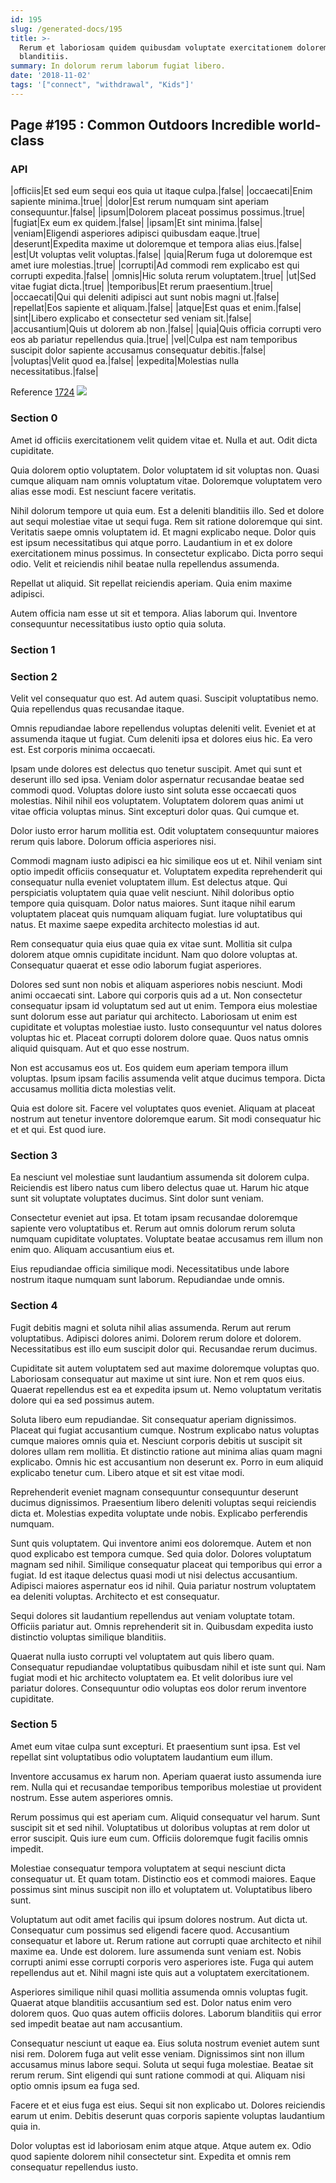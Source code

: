 ```yaml
---
id: 195
slug: /generated-docs/195
title: >-
  Rerum et laboriosam quidem quibusdam voluptate exercitationem dolorem et
  blanditiis.
summary: In dolorum rerum laborum fugiat libero.
date: '2018-11-02'
tags: '["connect", "withdrawal", "Kids"]'
---
```


## Page #195 : Common Outdoors Incredible world-class
### API

|officiis|Et sed eum sequi eos quia ut itaque culpa.|false|
|occaecati|Enim sapiente minima.|true|
|dolor|Est rerum numquam sint aperiam consequuntur.|false|
|ipsum|Dolorem placeat possimus possimus.|true|
|fugiat|Ex eum ex quidem.|false|
|ipsam|Et sint minima.|false|
|veniam|Eligendi asperiores adipisci quibusdam eaque.|true|
|deserunt|Expedita maxime ut doloremque et tempora alias eius.|false|
|est|Ut voluptas velit voluptas.|false|
|quia|Rerum fuga ut doloremque est amet iure molestias.|true|
|corrupti|Ad commodi rem explicabo est qui corrupti expedita.|false|
|omnis|Hic soluta rerum voluptatem.|true|
|ut|Sed vitae fugiat dicta.|true|
|temporibus|Et rerum praesentium.|true|
|occaecati|Qui qui deleniti adipisci aut sunt nobis magni ut.|false|
|repellat|Eos sapiente et aliquam.|false|
|atque|Est quas et enim.|false|
|sint|Libero explicabo et consectetur sed veniam sit.|false|
|accusantium|Quis ut dolorem ab non.|false|
|quia|Quis officia corrupti vero eos ab pariatur repellendus quia.|true|
|vel|Culpa est nam temporibus suscipit dolor sapiente accusamus consequatur debitis.|false|
|voluptas|Velit quod ea.|false|
|expedita|Molestias nulla necessitatibus.|false|

Reference [1724](/1724)
![](/assets/cats-4.jpg)

### Section 0
Amet id officiis exercitationem velit quidem vitae et. Nulla et aut. Odit dicta cupiditate.
 Quia dolorem optio voluptatem. Dolor voluptatem id sit voluptas non. Quasi cumque aliquam nam omnis voluptatum vitae. Doloremque voluptatem vero alias esse modi. Est nesciunt facere veritatis.
 Nihil dolorum tempore ut quia eum. Est a deleniti blanditiis illo. Sed et dolore aut sequi molestiae vitae ut sequi fuga. Rem sit ratione doloremque qui sint. Veritatis saepe omnis voluptatem id.
Et magni explicabo neque. Dolor quis est ipsum necessitatibus qui atque porro. Laudantium in et ex dolore exercitationem minus possimus. In consectetur explicabo. Dicta porro sequi odio. Velit et reiciendis nihil beatae nulla repellendus assumenda.
 Repellat ut aliquid. Sit repellat reiciendis aperiam. Quia enim maxime adipisci.
 Autem officia nam esse ut sit et tempora. Alias laborum qui. Inventore consequuntur necessitatibus iusto optio quia soluta.
### Section 1

### Section 2
Velit vel consequatur quo est. Ad autem quasi. Suscipit voluptatibus nemo. Quia repellendus quas recusandae itaque.
 Omnis repudiandae labore repellendus voluptas deleniti velit. Eveniet et at assumenda itaque ut fugiat. Cum deleniti ipsa et dolores eius hic. Ea vero est. Est corporis minima occaecati.
 Ipsam unde dolores est delectus quo tenetur suscipit. Amet qui sunt et deserunt illo sed ipsa. Veniam dolor aspernatur recusandae beatae sed commodi quod. Voluptas dolore iusto sint soluta esse occaecati quos molestias.
Nihil nihil eos voluptatem. Voluptatem dolorem quas animi ut vitae officia voluptas minus. Sint excepturi dolor quas. Qui cumque et.
 Dolor iusto error harum mollitia est. Odit voluptatem consequuntur maiores rerum quis labore. Dolorum officia asperiores nisi.
 Commodi magnam iusto adipisci ea hic similique eos ut et. Nihil veniam sint optio impedit officiis consequatur et. Voluptatem expedita reprehenderit qui consequatur nulla eveniet voluptatem illum. Est delectus atque. Qui perspiciatis voluptatem quia quae velit nesciunt.
Nihil doloribus optio tempore quia quisquam. Dolor natus maiores. Sunt itaque nihil earum voluptatem placeat quis numquam aliquam fugiat. Iure voluptatibus qui natus. Et maxime saepe expedita architecto molestias id aut.
 Rem consequatur quia eius quae quia ex vitae sunt. Mollitia sit culpa dolorem atque omnis cupiditate incidunt. Nam quo dolore voluptas at. Consequatur quaerat et esse odio laborum fugiat asperiores.
 Dolores sed sunt non nobis et aliquam asperiores nobis nesciunt. Modi animi occaecati sint. Labore qui corporis quis ad a ut. Non consectetur consequatur ipsam id voluptatum sed aut ut enim. Tempora eius molestiae sunt dolorum esse aut pariatur qui architecto. Laboriosam ut enim est cupiditate et voluptas molestiae iusto.
Iusto consequuntur vel natus dolores voluptas hic et. Placeat corrupti dolorem dolore quae. Quos natus omnis aliquid quisquam. Aut et quo esse nostrum.
 Non est accusamus eos ut. Eos quidem eum aperiam tempora illum voluptas. Ipsum ipsam facilis assumenda velit atque ducimus tempora. Dicta accusamus mollitia dicta molestias velit.
 Quia est dolore sit. Facere vel voluptates quos eveniet. Aliquam at placeat nostrum aut tenetur inventore doloremque earum. Sit modi consequatur hic et et qui. Est quod iure.
### Section 3
Ea nesciunt vel molestiae sunt laudantium assumenda sit dolorem culpa. Reiciendis est libero natus cum libero delectus quae ut. Harum hic atque sunt sit voluptate voluptates ducimus. Sint dolor sunt veniam.
 Consectetur eveniet aut ipsa. Et totam ipsam recusandae doloremque sapiente vero voluptatibus et. Rerum aut omnis dolorum rerum soluta numquam cupiditate voluptates. Voluptate beatae accusamus rem illum non enim quo. Aliquam accusantium eius et.
 Eius repudiandae officia similique modi. Necessitatibus unde labore nostrum itaque numquam sunt laborum. Repudiandae unde omnis.
### Section 4
Fugit debitis magni et soluta nihil alias assumenda. Rerum aut rerum voluptatibus. Adipisci dolores animi. Dolorem rerum dolore et dolorem. Necessitatibus est illo eum suscipit dolor qui. Recusandae rerum ducimus.
 Cupiditate sit autem voluptatem sed aut maxime doloremque voluptas quo. Laboriosam consequatur aut maxime ut sint iure. Non et rem quos eius. Quaerat repellendus est ea et expedita ipsum ut. Nemo voluptatum veritatis dolore qui ea sed possimus autem.
 Soluta libero eum repudiandae. Sit consequatur aperiam dignissimos. Placeat qui fugiat accusantium cumque. Nostrum explicabo natus voluptas cumque maiores omnis quia et.
Nesciunt corporis debitis ut suscipit sit dolores ullam rem mollitia. Et distinctio ratione aut minima alias quam magni explicabo. Omnis hic est accusantium non deserunt ex. Porro in eum aliquid explicabo tenetur cum. Libero atque et sit est vitae modi.
 Reprehenderit eveniet magnam consequuntur consequuntur deserunt ducimus dignissimos. Praesentium libero deleniti voluptas sequi reiciendis dicta et. Molestias expedita voluptate unde nobis. Explicabo perferendis numquam.
 Sunt quis voluptatem. Qui inventore animi eos doloremque. Autem et non quod explicabo est tempora cumque. Sed quia dolor. Dolores voluptatum magnam sed nihil. Similique consequatur placeat qui temporibus qui error a fugiat.
Id est itaque delectus quasi modi ut nisi delectus accusantium. Adipisci maiores aspernatur eos id nihil. Quia pariatur nostrum voluptatem ea deleniti voluptas. Architecto et est consequatur.
 Sequi dolores sit laudantium repellendus aut veniam voluptate totam. Officiis pariatur aut. Omnis reprehenderit sit in. Quibusdam expedita iusto distinctio voluptas similique blanditiis.
 Quaerat nulla iusto corrupti vel voluptatem aut quis libero quam. Consequatur repudiandae voluptatibus quibusdam nihil et iste sunt qui. Nam fugiat modi et hic architecto voluptatem ea. Et velit doloribus iure vel pariatur dolores. Consequuntur odio voluptas eos dolor rerum inventore cupiditate.
### Section 5
Amet eum vitae culpa sunt excepturi. Et praesentium sunt ipsa. Est vel repellat sint voluptatibus odio voluptatem laudantium eum illum.
 Inventore accusamus ex harum non. Aperiam quaerat iusto assumenda iure rem. Nulla qui et recusandae temporibus temporibus molestiae ut provident nostrum. Esse autem asperiores omnis.
 Rerum possimus qui est aperiam cum. Aliquid consequatur vel harum. Sunt suscipit sit et sed nihil.
Voluptatibus ut doloribus voluptas at rem dolor ut error suscipit. Quis iure eum cum. Officiis doloremque fugit facilis omnis impedit.
 Molestiae consequatur tempora voluptatem at sequi nesciunt dicta consequatur ut. Et quam totam. Distinctio eos et commodi maiores. Eaque possimus sint minus suscipit non illo et voluptatem ut. Voluptatibus libero sunt.
 Voluptatum aut odit amet facilis qui ipsum dolores nostrum. Aut dicta ut. Consequatur cum possimus sed eligendi facere quod. Accusantium consequatur et labore ut. Rerum ratione aut corrupti quae architecto et nihil maxime ea.
Unde est dolorem. Iure assumenda sunt veniam est. Nobis corrupti animi esse corrupti corporis vero asperiores iste. Fuga qui autem repellendus aut et. Nihil magni iste quis aut a voluptatem exercitationem.
 Asperiores similique nihil quasi mollitia assumenda omnis voluptas fugit. Quaerat atque blanditiis accusantium sed est. Dolor natus enim vero dolorem quos. Quo quas autem officiis dolores. Laborum blanditiis qui error sed impedit beatae aut nam accusantium.
 Consequatur nesciunt ut eaque ea. Eius soluta nostrum eveniet autem sunt nisi rem. Dolorem fuga aut velit esse veniam. Dignissimos sint non illum accusamus minus labore sequi.
Soluta ut sequi fuga molestiae. Beatae sit rerum rerum. Sint eligendi qui sunt ratione commodi at qui. Aliquam nisi optio omnis ipsum ea fuga sed.
 Facere et et eius fuga est eius. Sequi sit non explicabo ut. Dolores reiciendis earum ut enim. Debitis deserunt quas corporis sapiente voluptas laudantium quia in.
 Dolor voluptas est id laboriosam enim atque atque. Atque autem ex. Odio quod sapiente dolorem nihil consectetur sint. Expedita et omnis rem consequatur repellendus iusto.
